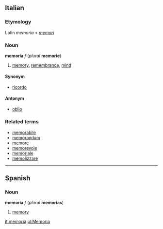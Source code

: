 ==Italian==
===Etymology===
Latin ''memoria'' < ''[[memori]]''
===Noun===
'''memoria''' ''f'' (''plural'' '''memorie''')

# [[memory]], [[remembrance]], [[mind]]

====Synonym====
*[[ricordo]]

====Antonym====
*[[oblio]]

===Related terms===
*[[memorabile]]
*[[memorandum]]
*[[memore]]
*[[memorevole]]
*[[memoriale]]
*[[memolizzare]]

----

==Spanish==
===Noun===
'''memoria''' ''f'' (''plural'' '''memorias''')

# [[memory]]

[[it:memoria]]
[[pl:Memoria]]